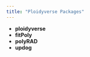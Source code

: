 ```yaml
---
title: "Ploidyverse Packages"
---
```


 - **ploidyverse** <a href="https://github.com/ploidyverse/ploidyverse" target="_blank"><i class="fa fa-github" style="font-size:24px"></i></a>
 - **fitPoly** <a href="https://github.com/cran/fitPoly" target="_blank"><i class="fa fa-github" style="font-size:24px"></i></a>
 - **polyRAD** <a href="https://github.com/lvclark/polyRAD" target="_blank"><i class="fa fa-github" style="font-size:24px"></i></a>
 - **updog** <a href="https://github.com/dcgerard/updog" target="_blank"><i class="fa fa-github" style="font-size:24px"></i></a>